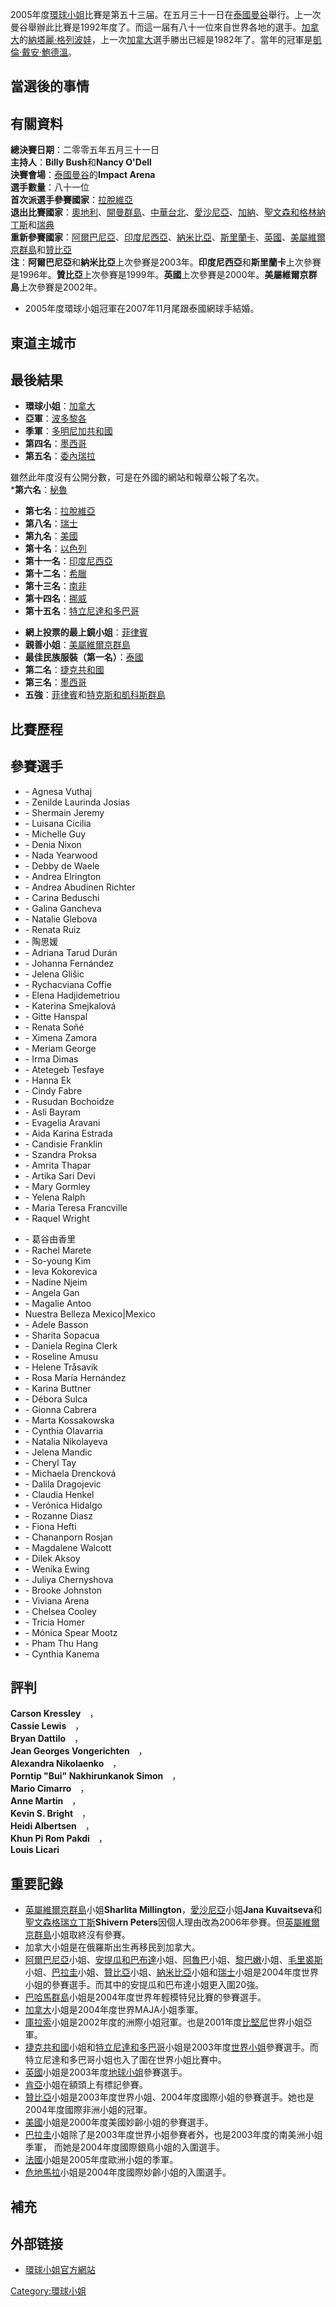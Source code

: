 2005年度[[環球小姐|環球小姐]]比賽是第五十三届。在五月三十一日在[[泰國|泰國]][[曼谷|曼谷]]舉行。上一次曼谷舉辦此比賽是1992年度了。而這一届有八十一位來自世界各地的選手。[[加拿大|加拿大]]的[[納塔麗·格列波娃|納塔麗·格列波娃]]，上一次[[加拿大|加拿大]]選手勝出已經是1982年了。當年的冠軍是[[凱倫·戴安·鮑德溫|凱倫·戴安·鮑德溫]]。

== 當選後的事情 ==

== 有關資料 ==

'''總決賽日期'''：二零零五年五月三十一日<br />
'''主持人'''：'''Billy Bush'''和'''Nancy O'Dell'''<br />
'''決賽會場'''：[[泰國|泰國]][[曼谷|曼谷]]的'''Impact Arena'''<br />
'''選手數量'''：八十一位<br />
'''首次派選手參賽國家'''：[[拉脫維亞|拉脫維亞]]<br />
'''退出比賽國家'''：[[奧地利|奧地利]]、[[開曼群島|開曼群島]]、[[中華台北|中華台北]]、[[愛沙尼亞|愛沙尼亞]]、[[加納|加納]]、[[聖文森和格林納丁斯|聖文森和格林納丁斯]]和[[瑞典|瑞典]]<br />
'''重新參賽國家'''：[[阿爾巴尼亞|阿爾巴尼亞]]、[[印度尼西亞|印度尼西亞]]、[[納米比亞|納米比亞]]、[[斯里蘭卡|斯里蘭卡]]、[[英國|英國]]、[[美屬維爾京群島|美屬維爾京群島]]和[[贊比亞|贊比亞]]<br />
'''注'''：'''阿爾巴尼亞'''和'''納米比亞'''上次參賽是2003年。'''印度尼西亞'''和'''斯里蘭卡'''上次參賽是1996年。'''贊比亞'''上次參賽是1999年。'''英國'''上次參賽是2000年。'''美屬維爾京群島'''上次參賽是2002年。<br />

*2005年度環球小姐冠軍在2007年11月尾跟泰國網球手結婚。

== 東道主城市 ==

== 最後結果 ==
*'''環球小姐'''：[[加拿大|加拿大]]
*'''亞軍'''：[[波多黎各|波多黎各]]
*'''季軍'''：[[多明尼加共和國|多明尼加共和國]]
*'''第四名'''：[[墨西哥|墨西哥]]
*'''第五名'''：[[委內瑞拉|委內瑞拉]]
雖然此年度沒有公開分數，可是在外國的網站和報章公報了名次。<br />
*'''第六名'''：[[秘魯|秘魯]]
*'''第七名'''：[[拉脫維亞|拉脫維亞]]
*'''第八名'''：[[瑞士|瑞士]]
*'''第九名'''：[[美國|美國]]
*'''第十名'''：[[以色列|以色列]]
*'''第十一名'''：[[印度尼西亞|印度尼西亞]]
*'''第十二名'''：[[希臘|希臘]]
*'''第十三名'''：[[南非|南非]]
*'''第十四名'''：[[挪威|挪威]]
*'''第十五名'''：[[特立尼達和多巴哥|特立尼達和多巴哥]]

*'''網上投票的最上鏡小姐'''：[[菲律賓|菲律賓]]
*'''親善小姐'''：[[美屬維爾京群島|美屬維爾京群島]]
*'''最佳民族服裝（第一名）'''：[[泰國|泰國]]
*'''第二名'''：[[捷克共和國|捷克共和國]]
*'''第三名'''：[[墨西哥|墨西哥]]
*'''五強'''：[[菲律賓|菲律賓]]和[[特克斯和凱科斯群島|特克斯和凱科斯群島]]

== 比賽歷程 ==

== 參賽選手 ==
{{col-begin}}
{{col-2}}
*'''{{ALB}}''' - Agnesa Vuthaj
*'''{{ANG}}''' - Zenilde Laurinda Josias
*'''{{ATG}}''' - Shermain Jeremy
*'''{{ARU}}''' - Luisana Cicilia
*'''{{AUS}}''' - Michelle Guy
*'''{{BAH}}''' - Denia Nixon
*'''{{BRB}}''' - Nada Yearwood
*'''{{BEL}}''' - Debby de Waele
*'''{{flag|BIZ|1981}}''' - Andrea Elrington
*'''{{BOL}}''' - Andrea Abudinen Richter
*'''{{BRA}}''' - Carina Beduschi
*'''{{BUL}}''' - Galina Gancheva
*'''{{CAN}}''' - Natalie Glebova
*'''{{CHL}}''' - Renata Ruiz
*'''{{CHN}}''' - 陶思媛
*'''{{COL}}''' - Adriana Tarud Durán
*'''{{CRC}}''' - Johanna Fernández
*'''{{CRO}}''' - Jelena Glišic
*'''{{CUR}}''' - Rychacviana Coffie
*'''{{CYP}}''' - Elena Hadjidemetriou
*'''{{CZE}}''' - Katerina Smejkalová
*'''{{DEN}}''' - Gitte Hanspal
*'''{{DOM}}''' - Renata Soñé
*'''{{ECU}}''' - Ximena Zamora
*'''{{EGY}}''' - Meriam George
*'''{{SLV}}''' - Irma Dimas
*'''{{ETH}}''' - Atetegeb Tesfaye
*'''{{FIN}}''' - Hanna Ek
*'''{{FRA}}''' - Cindy Fabre
*'''{{GEO}}''' - Rusudan Bochoidze
*'''{{DEU}}''' - Asli Bayram
*'''{{GRE}}''' - Evagelia Aravani
*'''{{GUA}}''' - Aida Karina Estrada
*'''{{GUY}}''' - Candisie Franklin
*'''{{HUN}}''' - Szandra Proksa
*'''{{IND}}''' - Amrita Thapar
*'''{{IDN}}''' - Artika Sari Devi
*'''{{IRL}}''' - Mary Gormley
*'''{{ISR}}''' - Yelena Ralph
*'''{{ITA}}''' - Maria Teresa Francville
*'''{{JAM}}''' - Raquel Wright
{{col-2}}
*'''{{JPN}}''' - 葛谷由香里
*'''{{KEN}}''' - Rachel Marete
*'''{{KOR}}''' - So-young Kim
*'''{{LVA}}''' - Ieva Kokorevica
*'''{{LEB}}''' - Nadine Njeim
*'''{{MYS}}''' - Angela Gan
*'''{{MUS}}''' - Magalie Antoo
*'''{{MEX}} '''Nuestra Belleza Mexico|Mexico
*'''{{NAM}}''' - Adele Basson
*'''{{NER}}''' - Sharita Sopacua
*'''{{NIC}}''' - Daniela Regina Clerk
*'''{{NGA}}''' - Roseline Amusu
*'''{{NOR}}''' - Helene Tråsavik
*'''{{PAN}}''' - Rosa María Hernández
*'''{{PAR}}''' - Karina Buttner
*'''{{PER}}''' - Débora Sulca 
*'''{{PHI}}''' - Gionna Cabrera
*'''{{POL}}''' - Marta Kossakowska
*'''{{PUR}}''' - Cynthia Olavarria
*'''{{RUS}}''' - Natalia Nikolayeva
*'''{{SCG}}''' - Jelena Mandic
*'''{{SGP}}''' - Cheryl Tay
*'''{{SVK}}''' - Michaela Drencková
*'''{{SLO}}''' - Dalila Dragojevic
*'''{{ZAF}}''' - Claudia Henkel
*'''{{ESP}}''' - Verónica Hidalgo
*'''{{LKA}}''' - Rozanne Diasz
*'''{{SUI}}''' - Fiona Hefti
*'''{{THA}}''' - Chananporn Rosjan
*'''{{TTO}}''' - Magdalene Walcott
*'''{{TUR}}''' - Dilek Aksoy
*'''{{TCA}}''' - Wenika Ewing
*'''{{UKR}}''' - Juliya Chernyshova
*'''{{GBR}}''' - Brooke Johnston
*'''{{URU}}''' - Viviana Arena
*'''{{USA}}''' - Chelsea Cooley
*'''{{VIR}}''' - Tricia Homer
*'''{{VEN}}''' - Mónica Spear Mootz
*'''{{VNM}}''' - Pham Thu Hang
*'''{{ZMB}}''' - Cynthia Kanema
{{col-end}}

== 評判 ==

'''Carson Kressley'''　，<br />
'''Cassie Lewis'''　，<br />
'''Bryan Dattilo'''　，<br />
'''Jean Georges Vongerichten'''　，<br />
'''Alexandra Nikolaenko'''　，<br />
'''Porntip "Bui" Nakhirunkanok Simon'''　，<br />
'''Mario Cimarro'''　，<br />
'''Anne Martin'''　，<br />
'''Kevin S. Bright'''　，<br />
'''Heidi Albertsen'''　，<br />
'''Khun Pi Rom Pakdi'''　，<br />
'''Louis Licari'''<br />

== 重要記錄 ==
*[[英屬維爾京群島|英屬維爾京群島]]小姐'''Sharlita Millington'''，[[愛沙尼亞|愛沙尼亞]]小姐'''Jana Kuvaitseva'''和[[聖文森格瑞立丁斯|聖文森格瑞立丁斯]]'''Shivern Peters'''因個人理由改為2006年參賽。但[[英屬維爾京群島|英屬維爾京群島]]小姐取終沒有參賽。
*加拿大小姐是在俄羅斯出生再移民到加拿大。
*[[阿爾巴尼亞|阿爾巴尼亞]]小姐、[[安提瓜和巴布達|安提瓜和巴布達]]小姐、[[阿魯巴|阿魯巴]]小姐、[[黎巴嫩|黎巴嫩]]小姐、[[毛里裘斯|毛里裘斯]]小姐、[[巴拉圭|巴拉圭]]小姐、[[贊比亞|贊比亞]]小姐、[[納米比亞|納米比亞]]小姐和[[瑞士|瑞士]]小姐是2004年度世界小姐的參賽選手。而其中的安提瓜和巴布達小姐更入圍20強。
*[[巴哈馬群島|巴哈馬群島]]小姐是2004年度世界年輕模特兒比賽的參賽選手。
*[[加拿大|加拿大]]小姐是2004年度世界MAJA小姐季軍。
*[[庫拉索|庫拉索]]小姐是2002年度的洲際小姐冠軍。也是2001年度[[比基尼泳衣|比堅尼]]世界小姐亞軍。
*[[捷克共和國|捷克共和國]]小姐和[[特立尼達和多巴哥|特立尼達和多巴哥]]小姐是2003年度[[世界小姐|世界小姐]]參賽選手。而特立尼達和多巴哥小姐也入了圍在世界小姐比賽中。
*[[英國|英國]]小姐是2003年度[[地球小姐|地球小姐]]參賽選手。
*[[肯亞|肯亞]]小姐在額頭上有標記參賽。
*[[贊比亞|贊比亞]]小姐是2003年度世界小姐、2004年度國際小姐的參賽選手。她也是2004年度國際非洲小姐的冠軍。
*[[美國|美國]]小姐是2000年度美國妙齡小姐的參賽選手。
*[[巴拉圭|巴拉圭]]小姐除了是2003年度世界小姐參賽者外，也是2003年度的南美洲小姐季軍， 而她是2004年度國際銀鳥小姐的入圍選手。
*[[法國|法國]]小姐是2005年度歐洲小姐的季軍。
*[[危地馬拉|危地馬拉]]小姐是2004年度國際妙齡小姐的入圍選手。

== 補充 ==

== 外部链接 ==

* [http://www.missuniverse.com 環球小姐官方網站]{{Wayback|url=http://www.missuniverse.com/ |date=20110225132231 }}

{{Miss Universe}}

[[Category:環球小姐|Category:環球小姐]]